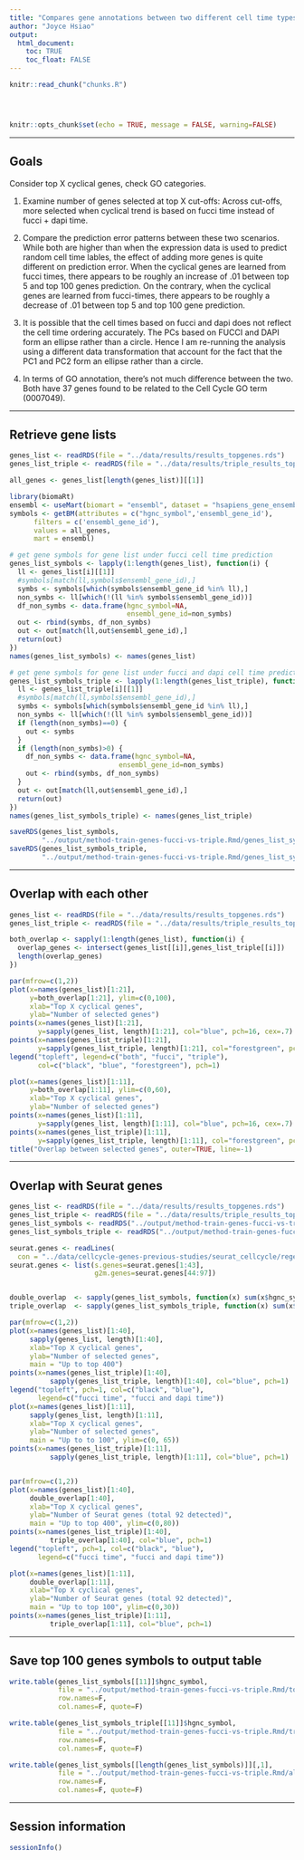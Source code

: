 ```yaml
---
title: "Compares gene annotations between two different cell time types"
author: "Joyce Hsiao"
output: 
  html_document:
    toc: TRUE
    toc_float: FALSE
---
```


<!-- The file analysis/chunks.R contains chunks that define default settings
shared across the workflowr files. -->
```r
knitr::read_chunk("chunks.R")
```

<!-- Update knitr chunk options -->
```r
```

<!-- Insert the date the file was last updated -->
```r
```

<!-- Insert the code version (Git commit SHA1) if Git repository exists and R
 package git2r is installed -->
```r
```

```r
knitr::opts_chunk$set(echo = TRUE, message = FALSE, warning=FALSE)
```

---

## Goals

Consider top X cyclical genes, check GO categories. 

1. Examine number of genes selected at top X cut-offs: Across cut-offs, more selected when cyclical trend is based on fucci time instead of fucci + dapi time. 

2. Compare the prediction error patterns between these two scenarios. While both are higher than when the expression data is used to predict random cell time lables, the effect of adding more genes is quite different on prediction error. When the cyclical genes are learned from fucci times, there appears to be roughly an increase of .01 between top 5 and top 100 genes prediction. On the contrary, when the cyclical genes are learned from fucci-times, there appears to be roughly a decrease of .01 between top 5 and top 100 gene prediction. 

3. It is possible that the cell times based on fucci and dapi does not reflect the cell time ordering accurately. The PCs based on FUCCI and DAPI form an ellipse rather than a circle. Hence I am re-running the analysis using a different data transformation that account for the fact that the PC1 and PC2 form an ellipse rather than a circle.
        
4. In terms of GO annotation, there's not much difference between the two. Both have 37 genes found to be related to the Cell Cycle GO term (0007049).

---

## Retrieve gene lists

```r
genes_list <- readRDS(file = "../data/results/results_topgenes.rds")
genes_list_triple <- readRDS(file = "../data/results/triple_results_topgenes.rds")

all_genes <- genes_list[length(genes_list)][[1]]

library(biomaRt)
ensembl <- useMart(biomart = "ensembl", dataset = "hsapiens_gene_ensembl")
symbols <- getBM(attributes = c("hgnc_symbol",'ensembl_gene_id'), 
      filters = c('ensembl_gene_id'),
      values = all_genes, 
      mart = ensembl)

# get gene symbols for gene list under fucci cell time prediction
genes_list_symbols <- lapply(1:length(genes_list), function(i) {
  ll <- genes_list[i][[1]]
  #symbols[match(ll,symbols$ensembl_gene_id),]
  symbs <- symbols[which(symbols$ensembl_gene_id %in% ll),]
  non_symbs <- ll[which(!(ll %in% symbols$ensembl_gene_id))]
  df_non_symbs <- data.frame(hgnc_symbol=NA,
                             ensembl_gene_id=non_symbs)  
  out <- rbind(symbs, df_non_symbs)
  out <- out[match(ll,out$ensembl_gene_id),]
  return(out)
})
names(genes_list_symbols) <- names(genes_list)

# get gene symbols for gene list under fucci and dapi cell time prediction
genes_list_symbols_triple <- lapply(1:length(genes_list_triple), function(i) {
  ll <- genes_list_triple[i][[1]]
  #symbols[match(ll,symbols$ensembl_gene_id),]
  symbs <- symbols[which(symbols$ensembl_gene_id %in% ll),]
  non_symbs <- ll[which(!(ll %in% symbols$ensembl_gene_id))]
  if (length(non_symbs)==0) {
    out <- symbs    
  } 
  if (length(non_symbs)>0) {
    df_non_symbs <- data.frame(hgnc_symbol=NA,
                           ensembl_gene_id=non_symbs)  
    out <- rbind(symbs, df_non_symbs)
  }
  out <- out[match(ll,out$ensembl_gene_id),]
  return(out)
})
names(genes_list_symbols_triple) <- names(genes_list_triple)

saveRDS(genes_list_symbols, 
        "../output/method-train-genes-fucci-vs-triple.Rmd/genes_list_symbols.rds")
saveRDS(genes_list_symbols_triple, 
        "../output/method-train-genes-fucci-vs-triple.Rmd/genes_list_symbols_triple.rds")
```

---

## Overlap with each other

```r
genes_list <- readRDS(file = "../data/results/results_topgenes.rds")
genes_list_triple <- readRDS(file = "../data/results/triple_results_topgenes.rds")

both_overlap <- sapply(1:length(genes_list), function(i) {
  overlap_genes <- intersect(genes_list[[i]],genes_list_triple[[i]])
  length(overlap_genes)  
})

par(mfrow=c(1,2))
plot(x=names(genes_list)[1:21],
     y=both_overlap[1:21], ylim=c(0,100),
     xlab="Top X cyclical genes",
     ylab="Number of selected genes")
points(x=names(genes_list)[1:21],
       y=sapply(genes_list, length)[1:21], col="blue", pch=16, cex=.7)
points(x=names(genes_list_triple)[1:21],
       y=sapply(genes_list_triple, length)[1:21], col="forestgreen", pch=16, cex=.7)
legend("topleft", legend=c("both", "fucci", "triple"),
       col=c("black", "blue", "forestgreen"), pch=1)

plot(x=names(genes_list)[1:11],
     y=both_overlap[1:11], ylim=c(0,60),
     xlab="Top X cyclical genes",
     ylab="Number of selected genes")
points(x=names(genes_list)[1:11],
       y=sapply(genes_list, length)[1:11], col="blue", pch=16, cex=.7)
points(x=names(genes_list_triple)[1:11],
       y=sapply(genes_list_triple, length)[1:11], col="forestgreen", pch=16, cex=.7)
title("Overlap between selected genes", outer=TRUE, line=-1)

```


---

## Overlap with Seurat genes

```r
genes_list <- readRDS(file = "../data/results/results_topgenes.rds")
genes_list_triple <- readRDS(file = "../data/results/triple_results_topgenes.rds")
genes_list_symbols <- readRDS("../output/method-train-genes-fucci-vs-triple.Rmd/genes_list_symbols.rds")
genes_list_symbols_triple <- readRDS("../output/method-train-genes-fucci-vs-triple.Rmd/genes_list_symbols_triple.rds")

seurat.genes <- readLines(
  con = "../data/cellcycle-genes-previous-studies/seurat_cellcycle/regev_lab_cell_cycle_genes.txt")
seurat.genes <- list(s.genes=seurat.genes[1:43],
                     g2m.genes=seurat.genes[44:97])


double_overlap  <- sapply(genes_list_symbols, function(x) sum(x$hgnc_symbol %in% unlist(seurat.genes)))
triple_overlap  <- sapply(genes_list_symbols_triple, function(x) sum(x$hgnc_symbol %in% unlist(seurat.genes)))

par(mfrow=c(1,2))
plot(x=names(genes_list)[1:40],
     sapply(genes_list, length)[1:40], 
     xlab="Top X cyclical genes",
     ylab="Number of selected genes",
     main = "Up to top 400")
points(x=names(genes_list_triple)[1:40],
          sapply(genes_list_triple, length)[1:40], col="blue", pch=1)
legend("topleft", pch=1, col=c("black", "blue"),
       legend=c("fucci time", "fucci and dapi time"))
plot(x=names(genes_list)[1:11],
     sapply(genes_list, length)[1:11], 
     xlab="Top X cyclical genes",
     ylab="Number of selected genes",
     main = "Up to to 100", ylim=c(0, 65))
points(x=names(genes_list_triple)[1:11],
          sapply(genes_list_triple, length)[1:11], col="blue", pch=1)


par(mfrow=c(1,2))
plot(x=names(genes_list)[1:40],
     double_overlap[1:40], 
     xlab="Top X cyclical genes",
     ylab="Number of Seurat genes (total 92 detected)",
     main = "Up to top 400", ylim=c(0,80))
points(x=names(genes_list_triple)[1:40],
          triple_overlap[1:40], col="blue", pch=1)
legend("topleft", pch=1, col=c("black", "blue"),
       legend=c("fucci time", "fucci and dapi time"))

plot(x=names(genes_list)[1:11],
     double_overlap[1:11], 
     xlab="Top X cyclical genes",
     ylab="Number of Seurat genes (total 92 detected)",
     main = "Up to top 100", ylim=c(0,30))
points(x=names(genes_list_triple)[1:11],
          triple_overlap[1:11], col="blue", pch=1)
```


---

## Save top 100 genes symbols to output table

```r
write.table(genes_list_symbols[[11]]$hgnc_symbol,
            file = "../output/method-train-genes-fucci-vs-triple.Rmd/topgenes.txt",
            row.names=F,
            col.names=F, quote=F)

write.table(genes_list_symbols_triple[[11]]$hgnc_symbol,
            file = "../output/method-train-genes-fucci-vs-triple.Rmd/triple_topgenes.txt",
            row.names=F,
            col.names=F, quote=F)

write.table(genes_list_symbols[[length(genes_list_symbols)]][,1],
            file = "../output/method-train-genes-fucci-vs-triple.Rmd/allgenes.txt",
            row.names=F,
            col.names=F, quote=F)
```




---

## Session information

```r
sessionInfo()
```

